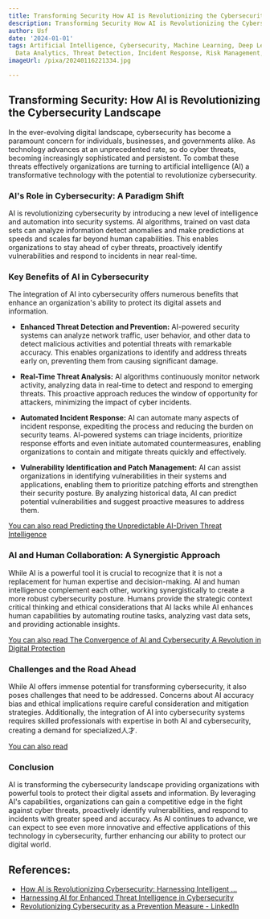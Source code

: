 ```yaml
---
title: Transforming Security How AI is Revolutionizing the Cybersecurity Landscape
description: Transforming Security How AI is Revolutionizing the Cybersecurity Landscape
author: Usf
date: '2024-01-01'
tags: Artificial Intelligence, Cybersecurity, Machine Learning, Deep Learning, Automation,
  Data Analytics, Threat Detection, Incident Response, Risk Management, Compliance
imageUrl: /pixa/20240116221334.jpg

---
```

## **Transforming Security: How AI is Revolutionizing the Cybersecurity Landscape**

In the ever-evolving digital landscape, cybersecurity has become a paramount concern for individuals, businesses, and governments  alike. As technology advances at an unprecedented  rate, so do cyber threats, becoming increasingly sophisticated and persistent. To combat these threats  effectively organizations are  turning to artificial intelligence  (AI) a transformative technology with the potential to revolutionize cybersecurity.

### **AI's Role in Cybersecurity: A Paradigm Shift**

AI is revolutionizing cybersecurity by introducing a new level of intelligence  and automation into security systems. AI algorithms, trained on vast data sets can  analyze information detect anomalies and make predictions at speeds and scales far beyond human capabilities. This enables organizations to stay ahead of cyber threats, proactively identify vulnerabilities and respond to incidents in near real-time.

### **Key Benefits of AI in Cybersecurity**

The integration of AI into cybersecurity offers numerous benefits that enhance an organization's ability to  protect its digital assets and information.

- **Enhanced Threat Detection and Prevention:** AI-powered security systems can analyze network traffic, user behavior, and other data to detect malicious activities and potential threats with remarkable accuracy. This  enables organizations to identify and address  threats early on, preventing them from causing significant damage.

- **Real-Time Threat Analysis:** AI algorithms continuously monitor network activity, analyzing data in real-time  to detect and respond to  emerging threats. This proactive approach reduces the window  of opportunity  for attackers, minimizing the impact of cyber incidents.

- **Automated Incident Response:** AI can automate many aspects of  incident response, expediting the process and reducing the  burden on security teams. AI-powered systems can triage incidents, prioritize  response efforts and even  initiate automated countermeasures, enabling organizations to contain and mitigate threats  quickly and effectively.

- **Vulnerability Identification and Patch Management:**  AI can assist organizations  in identifying vulnerabilities in their systems and applications, enabling them to prioritize patching efforts and strengthen their security posture. By  analyzing historical  data, AI can predict potential  vulnerabilities and suggest proactive measures  to address  them.

[You can also  read Predicting the Unpredictable AI-Driven Threat Intelligence](Predicting%20the%20Unpredictable%20AI-Driven%20Threat%20Intelligence)


### **AI and Human Collaboration: A Synergistic Approach**

While AI is a powerful tool it is crucial to recognize  that it is not a replacement  for human expertise and decision-making. AI and  human  intelligence  complement each other, working synergistically to  create a more robust cybersecurity posture. Humans provide the strategic context critical thinking and ethical  considerations that AI lacks while AI enhances human capabilities by automating routine tasks, analyzing vast  data sets, and  providing actionable insights.

[You  can  also read The Convergence of AI and Cybersecurity A Revolution in Digital Protection](The%20Convergence%20of%20AI%20and%20Cybersecurity%20A%20Revolution%20in%20Digital%20Protection)


### **Challenges and the Road Ahead**

While  AI offers immense potential for transforming cybersecurity, it also poses challenges that need to be  addressed. Concerns about AI accuracy bias and ethical implications require careful consideration and  mitigation strategies. Additionally, the integration  of AI into  cybersecurity systems requires skilled professionals with expertise  in both  AI and cybersecurity, creating a demand for  specialized人才.

[You can also read ]()


### **Conclusion**

AI is transforming  the cybersecurity landscape providing organizations with powerful tools to protect their digital assets and information. By  leveraging AI's capabilities, organizations can gain  a competitive edge in the fight  against cyber threats, proactively identify vulnerabilities, and  respond to incidents  with greater speed and  accuracy. As AI continues to advance, we can expect to see even more innovative and effective applications of this technology in cybersecurity, further  enhancing our ability  to protect our digital world.

## References:
- [How AI is Revolutionizing Cybersecurity: Harnessing Intelligent ...](https://www.linkedin.com/pulse/how-ai-revolutionizing-cybersecurity-harnessing-intelligent-technology)
- [Harnessing AI for Enhanced Threat Intelligence in Cybersecurity](https://securityscorecard.com/blog/harnessing-ai-for-enhanced-threat-intelligence-in-cybersecurity/)
- [Revolutionizing Cybersecurity as a Prevention Measure - LinkedIn](https://www.linkedin.com/pulse/harnessing-power-ai-revolutionizing-cybersecurity-measure-appleman)
